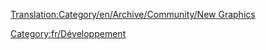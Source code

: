 [[Translation:Category/en/Archive/Community/New Graphics]]

{{en/Bilingual box| Fr
| ---
| ''The following is a list of pages relating to New Graphics development.''}}

[[Category:fr/Développement]]